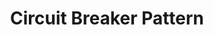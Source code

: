 ---
id: "sd_medium_mc_015"
questionType: "MULTIPLE_CHOICE"
title: "Circuit Breaker Pattern"
description: "What is the purpose of the circuit breaker pattern?"
difficulty: "MEDIUM"
category: "System Design"
options:
  - "To encrypt data in transit"
  - "To prevent cascading failures"
  - "To increase throughput"
  - "To reduce memory usage"
correctAnswer: 1
---